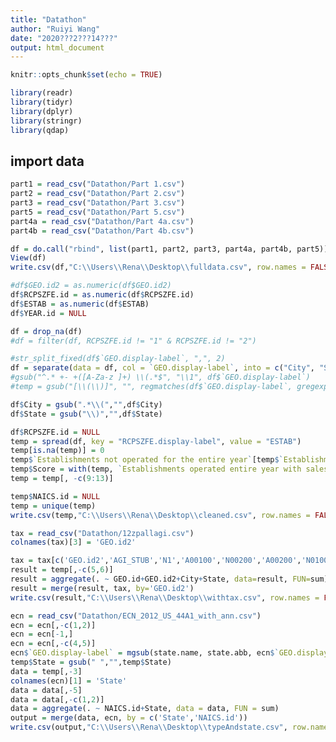 ---
title: "Datathon"
author: "Ruiyi Wang"
date: "2020???2???14???"
output: html_document
---

```{r setup, include=FALSE}
knitr::opts_chunk$set(echo = TRUE)
```

```{r}
library(readr)
library(tidyr)
library(dplyr)
library(stringr)
library(qdap)
```


## import data
```{r}
part1 = read_csv("Datathon/Part 1.csv")
part2 = read_csv("Datathon/Part 2.csv")
part3 = read_csv("Datathon/Part 3.csv")
part5 = read_csv("Datathon/Part 5.csv")
part4a = read_csv("Datathon/Part 4a.csv")
part4b = read_csv("Datathon/Part 4b.csv")
```

```{r}
df = do.call("rbind", list(part1, part2, part3, part4a, part4b, part5))
View(df)
write.csv(df,"C:\\Users\\Rena\\Desktop\\fulldata.csv", row.names = FALSE)
```

```{r}
#df$GEO.id2 = as.numeric(df$GEO.id2)
df$RCPSZFE.id = as.numeric(df$RCPSZFE.id)
df$ESTAB = as.numeric(df$ESTAB)
df$YEAR.id = NULL
```
```{r}
df = drop_na(df)
#df = filter(df, RCPSZFE.id != "1" & RCPSZFE.id != "2")
```

```{r}
#str_split_fixed(df$`GEO.display-label`, ",", 2)
df = separate(data = df, col = `GEO.display-label`, into = c("City", "State"), sep = ",")
#gsub("^.* +- +([A-Za-z ]+) \\(.*$", "\\1", df$`GEO.display-label`)
#temp = gsub("[\\(\\)]", "", regmatches(df$`GEO.display-label`, gregexpr("\\(.*?\\)", df$`GEO.display-label`))[[1]])
```

```{r}
df$City = gsub(".*\\(","",df$City)
df$State = gsub("\\)","",df$State)
```

```{r}
df$RCPSZFE.id = NULL
temp = spread(df, key = "RCPSZFE.display-label", value = "ESTAB")
temp[is.na(temp)] = 0
temp$`Establishments not operated for the entire year`[temp$`Establishments not operated for the entire year`>0] = 1
temp$Score = with(temp, `Establishments operated entire year with sales/receipts/revenue less than $100,000`*1+`Establishments operated entire year with sales/receipts/revenue of $1,000,000 or more`*10+`Establishments operated entire year with sales/receipts/revenue of $100,000 to $249,999`*1.75+`Establishments operated entire year with sales/receipts/revenue of $250,000 to $499,999`*3.75+`Establishments operated entire year with sales/receipts/revenue of $500,000 to $999,999`*7.5)
temp = temp[, -c(9:13)]
```
```{r}
temp$NAICS.id = NULL
temp = unique(temp)
write.csv(temp,"C:\\Users\\Rena\\Desktop\\cleaned.csv", row.names = FALSE)
```

```{r}
tax = read_csv("Datathon/12zpallagi.csv")
colnames(tax)[3] = 'GEO.id2'
```

```{r}
tax = tax[c('GEO.id2','AGI_STUB','N1','A00100','N00200','A00200','N01000','A01000','A00101','N18425','A18425','N18450','A18450','N18300','A18300')]
result = temp[,-c(5,6)]
result = aggregate(. ~ GEO.id+GEO.id2+City+State, data=result, FUN=sum)
result = merge(result, tax, by='GEO.id2')
write.csv(result,"C:\\Users\\Rena\\Desktop\\withtax.csv", row.names = FALSE)
```

```{r}
ecn = read_csv("Datathon/ECN_2012_US_44A1_with_ann.csv")
ecn = ecn[,-c(1,2)]
ecn = ecn[-1,]
ecn = ecn[,-c(4,5)]
ecn$`GEO.display-label` = mgsub(state.name, state.abb, ecn$`GEO.display-label`)
temp$State = gsub(" ","",temp$State)
data = temp[,-3]
colnames(ecn)[1] = 'State'
data = data[,-5]
data = data[,-c(1,2)]
data = aggregate(. ~ NAICS.id+State, data = data, FUN = sum)
output = merge(data, ecn, by = c('State','NAICS.id'))
write.csv(output,"C:\\Users\\Rena\\Desktop\\typeAndstate.csv", row.names = FALSE)
```

